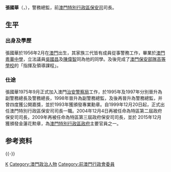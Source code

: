 {{Otheruses|张国华|subject=澳门特别行政区保安司司长张国华|other=其他名叫'''张国华'''的人物}}
{{Infobox_officeholder
| name           = 張國華
| image name     = <!-- 圖片（只填写文件名，不須加上連結，限自由版權圖片） --> 
| image width    = <!-- 圖片寬度（不須加“px”） --> 
| now            = {{MSAR}}保安司司長
| term_start     = 1999年12月20日
| term_end       = 2014年12月19日
| predecessor    = 首任
| successor      = [[黃少澤|黃少澤]]
| chief-executive = [[何厚鏵|何厚鏵]]<br>[[崔世安|崔世安]]
| sex            = 男
| different name = <!-- 别名 --> 
| party          = <!-- 所屬政黨 --> 
| nationality    = <!-- 國籍 --> 
| native place   = <!-- 籍貫 --> 
| date of birth  = {{birth_date_and _age|1956|2|1}}
| place of birth = {{MAC-1951}} 
| date of death  = <!-- 逝世日期 --> 
| place of death = <!-- 逝世地點 --> 
| spouse         = <!-- 配偶姓名 --> 
| relatives      = <!-- 親屬姓名 --> 
| children       = <!-- 子女姓名 --> 
| profession     = <!-- 專業（多指從政前的職業） --> 
| religion       = <!-- 宗教信仰 --> 
| signature      = <!-- 簽名图片（只填写文件名） --> 
| sig width      = <!-- 签名图片宽度（不須加“px”） --> 
| website        = <!-- 個人網站 --> 
| educate        = <!-- 教育程度 --> 
| alma_mater     = [[澳門粵華中學|澳門粵華中學]]
| past           = 澳門治安警察廳副警務總長（1995年）<br />澳門治安警察廳警務總長（1997年）<br />澳門治安警察廳副警務總監（1998年）<br />保安司司長（1999年12月20日 - 2014年12月19日）
| work           = <!-- 作品著作 --> 
}}
'''張國華'''（{{lang-pt|'''Cheong Kuoc Vá'''}}，{{bd|1956年|2月1日|catIdx=C張}}），警務總監，前[[澳門特別行政區|澳門特別行政區]][[保安司|保安司]]司長。

== 生平 ==
=== 出身及學歷 ===
張國華於1956年2月在[[澳門|澳門]]出生，其家族三代皆有成員從事警務工作，畢業於[[澳門|澳門]][[粵華中學|粵華中學]]，立法議員[[吳國昌|吳國昌]]及[[陳偉智|陳偉智]]同為他的同學。及後完成了[[澳門保安部隊高等學校|澳門保安部隊高等學校]]的「指揮及領導課程」。

=== 仕途 ===
張國華1975年9月正式加入澳門[[治安警察局|治安警察局]]工作，於1995年及1997年分別晉升為副警務總長及警務總長，1998年晉升為副警務總監，及後再晉升為警務總監，并曾四度獲公開嘉獎，並於1993年獲頒發專業勳章。自1999年12月20日起，正式出任澳門特別行政區保安司司長一職。2004年12月4日再被任命為特區第二屆政府保安司司長，2009年再被任命為特區第三屆政府保安司司長，並於 2015年12月獲頒發金蓮花勲章，為[[澳門特別行政區政府|澳門特別行政區政府]]主要官員之一。 

== 参考资料 ==
{{reflist}}
{{-}}
{{start box}}
{{s-off}}
{{s-before|孟明志<br />（{{MAC-1976}}保安政務司）}}
{{s-title|{{RAEM}}保安司司長|1999年12月20日－2014年12月20日}}
{{s-after|黃少澤}}
{{end box}}

{{Mce}}

{{Authority control}}
{{DEFAULTSORT:Zhang张}}
[[Category:張姓|K]]
[[Category:澳門政治人物|Category:澳門政治人物]]
[[Category:前澳門行政會委員|Category:前澳門行政會委員]]